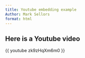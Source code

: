 ```yaml
---
title: Youtube embedding example
Author: Mark Sellors
format: html
---
```


## Here is a Youtube video

{{ youtube zk9zHqXm6m0 }}
